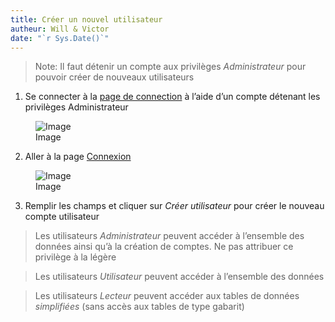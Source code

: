 ```yaml
---
title: Créer un nouvel utilisateur
autheur: Will & Victor
date: "`r Sys.Date()`"
---
```


> Note: Il faut détenir un compte aux privilèges *Administrateur* pour pouvoir créer de nouveaux utilisateurs

1. Se connecter à la [page de connection](https://biodiversite-quebec.ca/fr/login) à l'aide d'un compte détenant les privilèges Administrateur

![Image](img/login.png)

2. Aller à la page [Connexion](https://biodiversite-quebec.ca/fr/signup)

![Image](img/signup.png)

3. Remplir les champs et cliquer sur *Créer utilisateur* pour créer le nouveau compte utilisateur

> Les utilisateurs *Administrateur* peuvent accéder à l'ensemble des données ainsi qu'à la création de comptes. Ne pas attribuer ce privilège à la légère

> Les utilisateurs *Utilisateur* peuvent accéder à l'ensemble des données

> Les utilisateurs *Lecteur* peuvent accéder aux tables de données *simplifiées* (sans accès aux tables de type gabarit)




